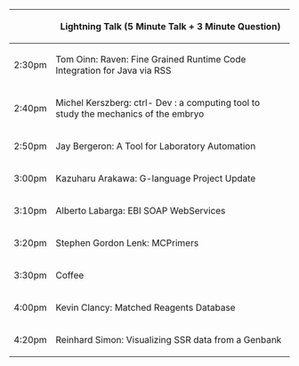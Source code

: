 {| border="1" cellspacing="0" cellpadding="5" align="center"
! &nbsp;
! Lightning Talk (5 Minute Talk + 3 Minute Question)
|-
| 2:30pm 
| Tom Oinn: Raven: Fine Grained Runtime Code Integration for Java via RSS
|-
| 2:40pm
| Michel Kerszberg: ctrl- Dev : a computing tool to study the mechanics of the embryo
|-
| 2:50pm
| Jay Bergeron: A Tool for Laboratory Automation
|-
| 3:00pm
| Kazuharu Arakawa: G-language Project Update
|-
| 3:10pm
| Alberto Labarga: EBI SOAP WebServices
|-
| 3:20pm
| Stephen Gordon Lenk: MCPrimers
|-
| 3:30pm
| Coffee
|-
| 4:00pm
| Kevin Clancy: Matched Reagents Database
|-
| 4:20pm
| Reinhard Simon: Visualizing SSR data from a Genbank
|}